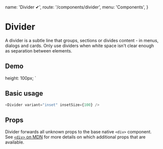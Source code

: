   name: 'Divider ✔',
  route: '/components/divider',
  menu: 'Components',
}



# Divider

A divider is a subtle line that groups, sections or divides content - in menus, dialogs and cards.
Only use dividers when white space isn't clear enough as separation between elements.

## Demo

  height: 100px;
`

<div
  style={{
    padding: '2px',
    display: 'inline-grid',
    gridGap: '10px',
    gridTemplateColumns: 'repeat(auto-fit, minmax(300px, 1fr))',
    width: '100%',
  }}
>
  <Card>
    <Box />
    <Divider />
    <Box />
  </Card>
  <Card>
    <Box />
    <Divider variant="middle" />
    <Box />
  </Card>
  <Card>
    <Box />
    <Divider variant="inset" />
    <Box />
  </Card>
</div>

## Basic usage

```typescript type="live"
<Divider variant="inset" insetSize={100} />
```

## Props

Divider forwards all unknown props to the base native `<div>` component. See
[`<div>` on MDN](https://developer.mozilla.org/en-US/docs/Web/HTML/Element/div) for more
details on which additional props that are available.

<Props of="Divider" />

